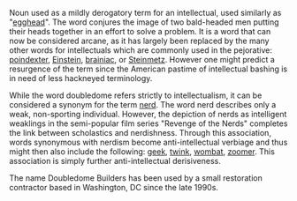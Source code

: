 {{Unreferenced|date=September 2007}}

Noun used as a mildly derogatory term for an intellectual, used similarly as "[[egghead]]".  The word conjures the image of two bald-headed men putting their heads together in an effort to solve a problem.  It is a word that can now be considered arcane, as it has largely been replaced by the many other words for intellectuals which are commonly used in the pejorative: [[poindexter]], [[Einstein]], [[brainiac]], or [[Steinmetz]].  However one might predict a resurgence of the term since the American pastime of intellectual bashing is in need of less hackneyed terminology.

While the word doubledome refers strictly to intellectualism, it can be considered a synonym for the term [[nerd]]. The word nerd describes only a weak, non-sporting individual.  However, the depiction of nerds as intelligent weaklings in the semi-popular film series "Revenge of the Nerds" completes the link between scholastics and nerdishness.  Through this association, words synonymous with nerdism become anti-intellectual verbiage and thus might then also include the following: [[geek]], [[twink]], [[wombat]], [[zoomer]].  This association is simply further anti-intellectual derisiveness.

The name Doubledome Builders has been used by a small restoration contractor based in Washington, DC since the late 1990s.